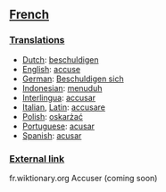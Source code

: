 ==[[French]]==
===[[Translations]]===

*[[Dutch]]: [[beschuldigen]]
*[[English]]: [[accuse]]
*[[German]]: [[Beschuldigen sich]]
*[[Indonesian]]: [[tuduh|menuduh]]
*[[Interlingua]]: [[accusar]]
*[[Italian]], [[Latin]]: [[accusare]]
*[[Polish]]: [[oskarżać]]
*[[Portuguese]]: [[acusar]]
*[[Spanish]]: [[acusar]]

===[[External link]]===

fr.wiktionary.org Accuser (coming soon)